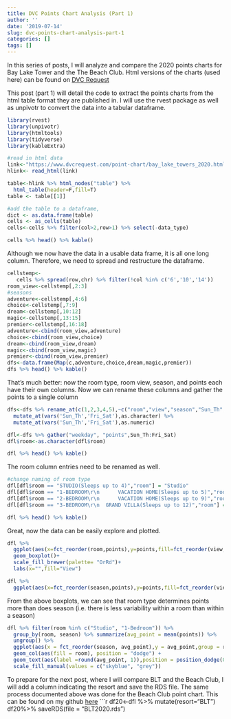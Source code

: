 ```yaml
---
title: DVC Points Chart Analysis (Part 1)
author: ''
date: '2019-07-14'
slug: dvc-points-chart-analysis-part-1
categories: []
tags: []
---
```

In this series of posts, I will analyze and compare the 2020 points charts for Bay Lake Tower and the The Beach Club. Html versions of the charts (used here) can be found on [DVC Request](https://www.dvcrequest.com/point-charts.asp)

This post (part 1) will detail the code to extract the points charts from the html table format they are published in. I will use the rvest package as well as unpivotr to convert the data into a tabular dataframe. 
```r
library(rvest)
library(unpivotr)
library(htmltools)
library(tidyverse)
library(kableExtra)
```

```r
#read in html data
link<-"https://www.dvcrequest.com/point-chart/bay_lake_towers_2020.html"
hlink<- read_html(link)

table<-hlink %>% html_nodes("table") %>% 
  html_table(header=F,fill=T)
table <- table[[1]]

#add the table to a dataframe, 
dict <- as.data.frame(table)
cells <- as_cells(table)
cells<-cells %>% filter(col>2,row>1) %>% select(-data_type)

cells %>% head() %>% kable()
```
Although we now have the data in a usable data frame, it is all one long column. Therefore, we need to spread and restructure the dataframe.

```r
cellstemp<-
   cells %>% spread(row,chr) %>% filter(!col %in% c('6','10','14'))
room_view<-cellstemp[,2:3]
#seasons
adventure<-cellstemp[,4:6]
choice<-cellstemp[,7:9]
dream<-cellstemp[,10:12]
magic<-cellstemp[,13:15]
premier<-cellstemp[,16:18]
adventure<-cbind(room_view,adventure)
choice<-cbind(room_view,choice)
dream<-cbind(room_view,dream)
magic<-cbind(room_view,magic)
premier<-cbind(room_view,premier)
dfs<-data.frame(Map(c,adventure,choice,dream,magic,premier))
dfs %>% head() %>% kable()
```
That's much better: now the room type, room view, season, and points each have their own columns. Now we can rename these columns and gather the points to a single column
```r
dfs<-dfs %>% rename_at(c(1,2,3,4,5),~c("room","view","season","Sun_Th","Fri_Sat")) %>%
  mutate_at(vars('Sun_Th','Fri_Sat'),as.character) %>%
  mutate_at(vars('Sun_Th','Fri_Sat'),as.numeric)

dfl<-dfs %>% gather("weekday", "points",Sun_Th:Fri_Sat)
dfl$room<-as.character(dfl$room)

dfl %>% head() %>% kable()
```
The room column entries need to be renamed as well. 
```r
#change naming of room type
dfl[dfl$room == "STUDIO(Sleeps up to 4)","room"] = "Studio"
dfl[dfl$room == "1-BEDROOM\r\n      VACATION HOME(Sleeps up to 5)","room"] = "1-Bedroom"
dfl[dfl$room == "2-BEDROOM\r\n      VACATION HOME(Sleeps up to 9)","room"] = "2-Bedroom"
dfl[dfl$room == "3-BEDROOM\r\n  GRAND VILLA(Sleeps up to 12)","room"] = "3-Bedroom"

dfl %>% head() %>% kable()
```
Great, now the data can be easily explore and plotted.

```r
dfl %>% 
  ggplot(aes(x=fct_reorder(room,points),y=points,fill=fct_reorder(view,points)))+
  geom_boxplot()+
  scale_fill_brewer(palette= "OrRd")+
  labs(x="",fill="View")

```

```r
dfl %>%
  ggplot(aes(x=fct_reorder(season,points),y=points,fill=fct_reorder(view,points)))+geom_boxplot()+scale_fill_brewer(palette= "OrRd")
```
From the above boxplots, we can see that room type determines points more than does season (i.e. there is less variability within a room than within a season)

```r
dfl %>% filter(room %in% c("Studio", "1-Bedroom")) %>%
  group_by(room, season) %>% summarize(avg_point = mean(points)) %>% 
  ungroup() %>%
  ggplot(aes(x = fct_reorder(season, avg_point),y = avg_point,group = room))+ 
  geom_col(aes(fill = room), position = "dodge") + 
  geom_text(aes(label =round(avg_point, 1)),position = position_dodge(0.9),vjust = 0) +
  scale_fill_manual(values = c("skyblue", "grey"))
```

To prepare for the next post, where I will compare BLT and the Beach Club, I will add a column indicating the resort and save the RDS file. 
The same process documented above was done for the Beach Club point chart. This can be found on my github [here](https://github.com/mikaylaedwards/DVC_analysis/blob/master/beachclub_analys.Rmd)
```r
df20<-dfl %>% mutate(resort="BLT")
df20%>% saveRDS(file = "BLT2020.rds")